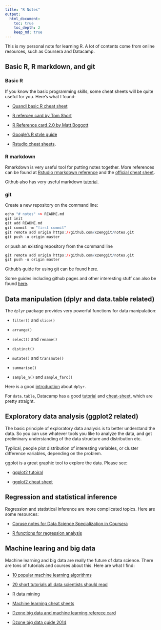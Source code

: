 ```yaml
---
title: "R Notes"
output: 
  html_document:
    toc: true
    toc_depth: 2
    keep_md: true
---
```

This is my personal note for learning R. A lot of contents come from online resources, such as Coursera and Datacamp.

## Basic R, R markdown, and git

### Basic R

If you know the basic programming skills, some cheat sheets will be quite useful for you. Here's what I found:

* [Quandl basic R cheat sheet](https://s3.amazonaws.com/quandl-static-content/Documents/Quandl+-+R+Cheat+Sheet.pdf)

* [R refercen card by Tom Short](https://cran.r-project.org/doc/contrib/Short-refcard.pdf)

* [R Reference card 2.0 by  Matt Boggott](https://cran.r-project.org/doc/contrib/Baggott-refcard-v2.pdf)

* [Google's R style guide](http://google-styleguide.googlecode.com/svn/trunk/Rguide.xml)

* [Rstudio cheat sheets](https://www.rstudio.com/resources/cheatsheets/).

### R markdown

Rmarkdown is very useful tool for putting notes together. More references can be found at [Rstudio rmarkdown reference](https://www.rstudio.com/wp-content/uploads/2015/03/rmarkdown-reference.pdf) and the [official cheat sheet](https://www.rstudio.com/wp-content/uploads/2015/02/rmarkdown-cheatsheet.pdf).

Github also has very useful markdown [tutorial](https://help.github.com/articles/markdown-basics/).

### git

Create a new repository on the command line:
```r
echo "# notes" >> README.md
git init
git add README.md
git commit -m "first commit"
git remote add origin https://github.com/xzenggit/notes.git
git push -u origin master
```

or push an existing repository from the command line
```r
git remote add origin https://github.com/xzenggit/notes.git
git push -u origin master
```

Github's guide for using git can be found  [here](https://help.github.com/categories/using-git/).

Some guides including github pages and other interesting stuff can also be found [here](https://guides.github.com/).

## Data manipulation (dplyr and data.table related)

The `dplyr` package provides very powerful functions for data manipulation:

* `filter()` and `slice()`

* `arrange()`

* `select()` and `rename()`

* `distinct()`

* `mutate()` and `transmute()`

* `summarise()`

* `sample_n()` and `sample_farc()`

Here is a good [introduction](https://cran.rstudio.com/web/packages/dplyr/vignettes/introduction.html) about `dplyr`.

For `data.table`, Datacamp has a good [tutorial](http://blog.datacamp.com/data-table-r-tutorial/) and [cheat-sheet](https://s3.amazonaws.com/assets.datacamp.com/img/blog/data+table+cheat+sheet.pdf), which are pretty straight.

## Exploratory data analysis (ggplot2 related)

The basic principle of exploratory data analysis is to better understand the data. So you can use whatever tools you like to analyze the data, and get preliminary understanding of the data structure and distribution etc. 

Typlical, people plot distribution of interesting variables, or cluster difference variables, depending on the problem.

ggplot is a great graphic tool to explore the data. Please see:

* [ggplot2 tutoiral](http://www.ceb-institute.org/bbs/wp-content/uploads/2011/09/handout_ggplot2.pdf)

* [ggplot2 cheat sheet](https://www.rstudio.com/wp-content/uploads/2015/03/ggplot2-cheatsheet.pdf)

## Regression and statistical inference

Regression and statistical inference are more complicated topics. Here are some resources:

* [Coruse notes for Data Science Specialization in Coursera](http://sux13.github.io/DataScienceSpCourseNotes/)

* [R functions for regression analysis](https://cran.r-project.org/doc/contrib/Ricci-refcard-regression.pdf)

## Machine learing and big data

Machine learning and big data are really the future of data science. There are tons of tutorials and courses about this. Here are what I find:

* [10 popular machine learning algorithms](http://vitalflux.com/cheat-sheet-10-machine-learning-algorithms-r-commands/)

* [20 short tutorials all data scientists should read](http://www.datasciencecentral.com/profiles/blogs/17-short-tutorials-all-data-scientists-should-read-and-practice)

* [R data mining](http://www.rdatamining.com/home)

* [Machine learning cheat sheets](http://designimag.com/best-machine-learning-cheat-sheets/)

* [Dzone big data and machine learning referece card](https://kaggle2.blob.core.windows.net/forum-message-attachments/8888/DZone%20introduction%20to%20ML.pdf?sv=2012-02-12&se=2015-08-27T19%3A31%3A49Z&sr=b&sp=r&sig=DO52btrK6hhocw6G1s6s3nQwokmJaYSlByktI16R8N0%3D)

* [Dzone big data guide 2014](https://dzone.com/storage/assets/20827-dzone_bigdataresearchguide_4%20(2).pdf)


